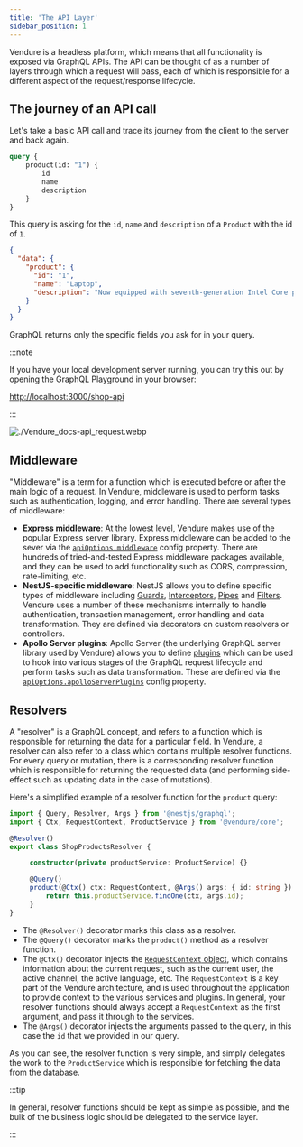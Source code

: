 ```yaml
---
title: 'The API Layer'
sidebar_position: 1
---
```



Vendure is a headless platform, which means that all functionality is exposed via GraphQL APIs. The API can be thought of
as a number of layers through which a request will pass, each of which is responsible for a different aspect of the
request/response lifecycle.

## The journey of an API call

Let's take a basic API call and trace its journey from the client to the server and back again.


<Tabs>
<TabItem value="Request" label="Request" default>

```graphql title="GraphQL Playground Shop API"
query {
    product(id: "1") {
        id
        name
        description
    }
}
```

This query is asking for the `id`, `name` and `description` of a `Product` with the id of `1`.

</TabItem>
<TabItem value="Response" label="Response">

```json
{
  "data": {
    "product": {
      "id": "1",
      "name": "Laptop",
      "description": "Now equipped with seventh-generation Intel Core processors, Laptop is snappier than ever. From daily tasks like launching apps and opening files to more advanced computing, you can power through your day thanks to faster SSDs and Turbo Boost processing up to 3.6GHz."
    }
  }
}
```

GraphQL returns only the specific fields you ask for in your query.

</TabItem>
</Tabs>


:::note

If you have your local development server running, you can try this out by opening the GraphQL Playground in your browser:

[http://localhost:3000/shop-api](http://localhost:3000/shop-api)

:::

![./Vendure_docs-api_request.webp](./Vendure_docs-api_request.webp)


## Middleware

"Middleware" is a term for a function which is executed before or after the main logic of a request. In Vendure, middleware
is used to perform tasks such as authentication, logging, and error handling. There are several types of middleware:

* **Express middleware**: At the lowest level, Vendure makes use of the popular Express server library. Express middleware
can be added to the sever via the [`apiOptions.middleware`](/reference/typescript-api/configuration/api-options#middleware) config property. There are hundreds of tried-and-tested Express
middleware packages available, and they can be used to add functionality such as CORS, compression, rate-limiting, etc.
* **NestJS-specific middleware**: NestJS allows you to define specific types of middleware including [Guards](https://docs.nestjs.com/guards),
[Interceptors](https://docs.nestjs.com/interceptors), [Pipes](https://docs.nestjs.com/pipes) and [Filters](https://docs.nestjs.com/exception-filters).
Vendure uses a number of these mechanisms internally to handle authentication, transaction management, error handling and
data transformation. They are defined via decorators on custom resolvers or controllers.
* **Apollo Server plugins**: Apollo Server (the underlying GraphQL server library used by Vendure) allows you to define
[plugins](https://www.apollographql.com/docs/apollo-server/integrations/plugins/) which can be used to hook into various
stages of the GraphQL request lifecycle and perform tasks such as data transformation. These are defined via the
[`apiOptions.apolloServerPlugins`](/reference/typescript-api/configuration/api-options#apolloserverplugins) config property.

## Resolvers

A "resolver" is a GraphQL concept, and refers to a function which is responsible for returning the data for a particular
field. In Vendure, a resolver can also refer to a class which contains multiple resolver functions. For every query or
mutation, there is a corresponding resolver function which is responsible for returning the requested data (and performing
side-effect such as updating data in the case of mutations).

Here's a simplified example of a resolver function for the `product` query:

```ts
import { Query, Resolver, Args } from '@nestjs/graphql';
import { Ctx, RequestContext, ProductService } from '@vendure/core';

@Resolver()
export class ShopProductsResolver {

     constructor(private productService: ProductService) {}

     @Query()
     product(@Ctx() ctx: RequestContext, @Args() args: { id: string }) {
         return this.productService.findOne(ctx, args.id);
     }
}
```

- The `@Resolver()` decorator marks this class as a resolver.
- The `@Query()` decorator marks the `product()` method as a resolver function.
- The `@Ctx()` decorator injects the [`RequestContext` object](/reference/typescript-api/request/request-context/), which contains information about the
current request, such as the current user, the active channel, the active language, etc. The `RequestContext` is a key part
of the Vendure architecture, and is used throughout the application to provide context to the various services and plugins. In general, your
resolver functions should always accept a `RequestContext` as the first argument, and pass it through to the services.
- The `@Args()` decorator injects the arguments passed to the query, in this case the `id` that we provided in our query.

As you can see, the resolver function is very simple, and simply delegates the work to the `ProductService` which is
responsible for fetching the data from the database.

:::tip

In general, resolver functions should be kept as simple as possible,
and the bulk of the business logic should be delegated to the service layer.

:::
